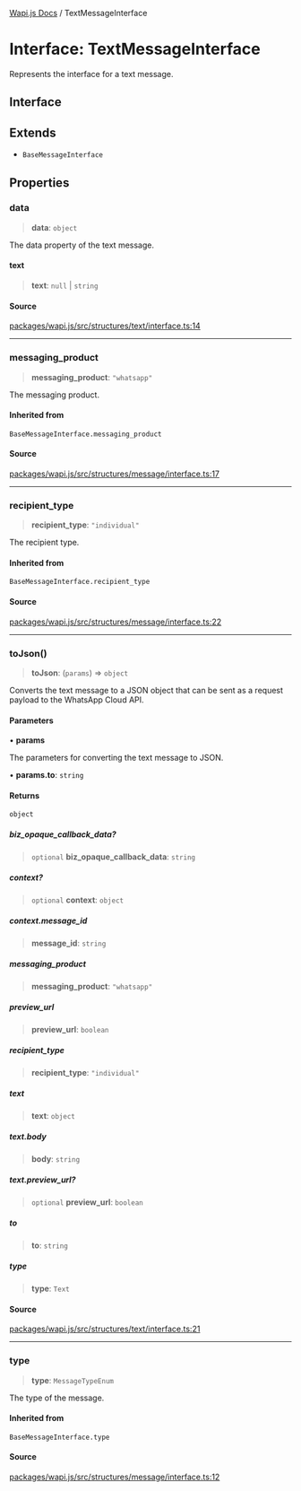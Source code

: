 [Wapi.js Docs](../README.mdx) / TextMessageInterface

# Interface: TextMessageInterface

Represents the interface for a text message.

## Interface

## Extends

- `BaseMessageInterface`

## Properties

### data

> **data**: `object`

The data property of the text message.

#### text

> **text**: `null` \| `string`

#### Source

[packages/wapi.js/src/structures/text/interface.ts:14](https://github.com/sarthakjdev/wapi.js/blob/161a86b914b71fc7ac25ae9ad145786137f3f4f9/packages/wapi.js/src/structures/text/interface.ts#L14)

***

### messaging\_product

> **messaging\_product**: `"whatsapp"`

The messaging product.

#### Inherited from

`BaseMessageInterface.messaging_product`

#### Source

[packages/wapi.js/src/structures/message/interface.ts:17](https://github.com/sarthakjdev/wapi.js/blob/161a86b914b71fc7ac25ae9ad145786137f3f4f9/packages/wapi.js/src/structures/message/interface.ts#L17)

***

### recipient\_type

> **recipient\_type**: `"individual"`

The recipient type.

#### Inherited from

`BaseMessageInterface.recipient_type`

#### Source

[packages/wapi.js/src/structures/message/interface.ts:22](https://github.com/sarthakjdev/wapi.js/blob/161a86b914b71fc7ac25ae9ad145786137f3f4f9/packages/wapi.js/src/structures/message/interface.ts#L22)

***

### toJson()

> **toJson**: (`params`) => `object`

Converts the text message to a JSON object that can be sent as a request payload to the WhatsApp Cloud API.

#### Parameters

• **params**

The parameters for converting the text message to JSON.

• **params.to**: `string`

#### Returns

`object`

##### biz\_opaque\_callback\_data?

> `optional` **biz\_opaque\_callback\_data**: `string`

##### context?

> `optional` **context**: `object`

##### context.message\_id

> **message\_id**: `string`

##### messaging\_product

> **messaging\_product**: `"whatsapp"`

##### preview\_url

> **preview\_url**: `boolean`

##### recipient\_type

> **recipient\_type**: `"individual"`

##### text

> **text**: `object`

##### text.body

> **body**: `string`

##### text.preview\_url?

> `optional` **preview\_url**: `boolean`

##### to

> **to**: `string`

##### type

> **type**: `Text`

#### Source

[packages/wapi.js/src/structures/text/interface.ts:21](https://github.com/sarthakjdev/wapi.js/blob/161a86b914b71fc7ac25ae9ad145786137f3f4f9/packages/wapi.js/src/structures/text/interface.ts#L21)

***

### type

> **type**: `MessageTypeEnum`

The type of the message.

#### Inherited from

`BaseMessageInterface.type`

#### Source

[packages/wapi.js/src/structures/message/interface.ts:12](https://github.com/sarthakjdev/wapi.js/blob/161a86b914b71fc7ac25ae9ad145786137f3f4f9/packages/wapi.js/src/structures/message/interface.ts#L12)
